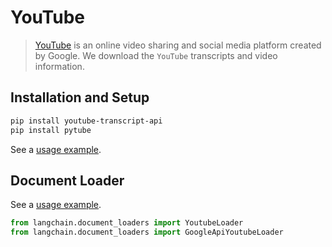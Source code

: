 # YouTube

>[YouTube](https://www.youtube.com/) is an online video sharing and social media platform created by Google.
> We download the `YouTube` transcripts and video information.

## Installation and Setup

```bash
pip install youtube-transcript-api
pip install pytube
```
See a [usage example](/docs/modules/indexes/document_loaders/examples/youtube_transcript.ipynb).


## Document Loader

See a [usage example](/docs/modules/indexes/document_loaders/examples/youtube_transcript.ipynb).

```python
from langchain.document_loaders import YoutubeLoader
from langchain.document_loaders import GoogleApiYoutubeLoader
```

